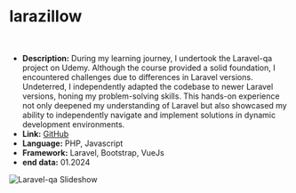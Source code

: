 # larazillow

<br />

- **Description:** During my learning journey, I undertook the Laravel-qa project on Udemy.
  Although the course provided a solid foundation, I encountered challenges due to
  differences in Laravel versions. Undeterred, I independently adapted the
  codebase to newer Laravel versions, honing my problem-solving skills. This
  hands-on experience not only deepened my understanding of Laravel but also
  showcased my ability to independently navigate and implement solutions in
  dynamic development environments.
- **Link:** [GitHub](https://github.com/olek1305/laravel-qa)
- **Language:** PHP, Javascript
- **Framework:** Laravel, Bootstrap, VueJs
- **end data:** 01.2024

![Laravel-qa Slideshow](/projects/laravel-qa/1.png,/projects/laravel-qa/2.png,/projects/laravel-qa/3.png) 
